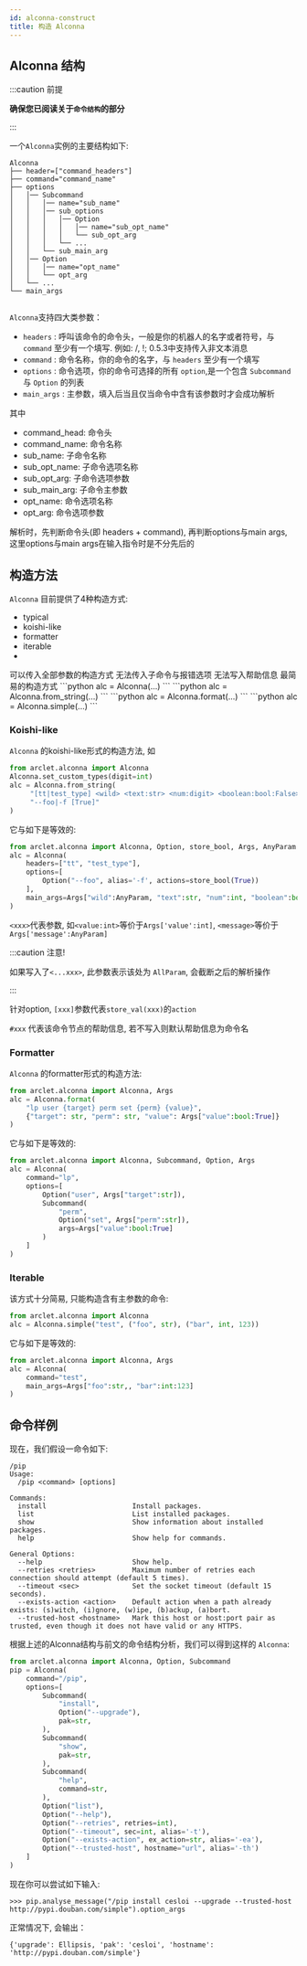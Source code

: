```yaml
---
id: alconna-construct
title: 构造 Alconna
---
```



## Alconna 结构

:::caution 前提

**确保您已阅读关于`命令结构`的部分**

:::

一个`Alconna`实例的主要结构如下:
```
Alconna
├── header=["command_headers"]
├── command="command_name"
├── options
│   │── Subcommand
│   │   │── name="sub_name"
│   │   │── sub_options
│   │   │   │── Option
│   │   │   │   │── name="sub_opt_name"
│   │   │   │   └── sub_opt_arg
│   │   │   └── ...
│   │   └── sub_main_arg  
│   │── Option
│   │   │── name="opt_name"
│   │   └── opt_arg
│   └── ...
└── main_args
 
```
`Alconna`支持四大类参数：
- `headers` : 呼叫该命令的命令头，一般是你的机器人的名字或者符号，与 `command` 至少有一个填写. 例如: /, !; 0.5.3中支持传入非文本消息
- `command` : 命令名称，你的命令的名字，与 `headers` 至少有一个填写
- `options` : 命令选项，你的命令可选择的所有 `option`,是一个包含 `Subcommand` 与 `Option` 的列表
- `main_args` : 主参数，填入后当且仅当命令中含有该参数时才会成功解析

其中
- command_head: 命令头
- command_name: 命令名称
- sub_name: 子命令名称
- sub_opt_name: 子命令选项名称
- sub_opt_arg: 子命令选项参数
- sub_main_arg: 子命令主参数
- opt_name: 命令选项名称
- opt_arg: 命令选项参数

解析时，先判断命令头(即 headers + command), 再判断options与main args, 这里options与main args在输入指令时是不分先后的

## 构造方法

`Alconna` 目前提供了4种构造方式:
- typical
- koishi-like
- formatter 
- iterable
- 

<Tabs groupId="classify">
    <TabItem value="typical" label="标准方式">
        可以传入全部参数的构造方式
    </TabItem>
    <TabItem value="koishi" label="字符串方式">
        无法传入子命令与报错选项
    </TabItem>
    <TabItem value="format" label="格式化方式">
        无法写入帮助信息
    </TabItem>
    <TabItem value="iterable" label="迭代参数方式">
        最简易的构造方式
    </TabItem>
</Tabs>

<Tabs groupId="classify">
    <TabItem value="typical" label="标准方式">
        ```python
        alc = Alconna(...)
        ```
    </TabItem>
    <TabItem value="koishi" label="字符串方式">
        ```python
        alc = Alconna.from_string(...)
        ```
    </TabItem>
    <TabItem value="format" label="格式化方式">
        ```python
        alc = Alconna.format(...)
        ```
    </TabItem>
    <TabItem value="iterable" label="迭代参数方式">
        ```python
        alc = Alconna.simple(...)
        ```
    </TabItem>
</Tabs>

### Koishi-like
`Alconna` 的koishi-like形式的构造方法, 如
```python
from arclet.alconna import Alconna
Alconna.set_custom_types(digit=int)
alc = Alconna.from_string(
     "[tt|test_type] <wild> <text:str> <num:digit> <boolean:bool:False> #测试命令",
     "--foo|-f [True]"
)
```

它与如下是等效的:
```python
from arclet.alconna import Alconna, Option, store_bool, Args, AnyParam
alc = Alconna(
    headers=["tt", "test_type"],
    options=[
        Option("--foo", alias='-f', actions=store_bool(True))
    ],
    main_args=Args["wild":AnyParam, "text":str, "num":int, "boolean":bool:False]
)
```
`<xxx>`代表参数, 如`<value:int>`等价于`Args['value':int]`, `<message>`等价于`Args['message':AnyParam]`

:::caution 注意!

如果写入了`<...xxx>`, 此参数表示该处为 `AllParam`, 会截断之后的解析操作

:::

针对option, `[xxx]`参数代表`store_val(xxx)`的`action`

`#xxx` 代表该命令节点的帮助信息, 若不写入则默认帮助信息为命令名

### Formatter
`Alconna` 的formatter形式的构造方法:

```python
from arclet.alconna import Alconna, Args
alc = Alconna.format(
    "lp user {target} perm set {perm} {value}", 
    {"target": str, "perm": str, "value": Args["value":bool:True]}
)
```

它与如下是等效的:
```python
from arclet.alconna import Alconna, Subcommand, Option, Args
alc = Alconna(
    command="lp",
    options=[
        Option("user", Args["target":str]),
        Subcommand(
            "perm", 
            Option("set", Args["perm":str]), 
            args=Args["value":bool:True]
        )
    ]
)
```

### Iterable

该方式十分简易, 只能构造含有主参数的命令:
```python
from arclet.alconna import Alconna
alc = Alconna.simple("test", ("foo", str), ("bar", int, 123))
```

它与如下是等效的:
```python
from arclet.alconna import Alconna, Args
alc = Alconna(
    command="test",
    main_args=Args["foo":str,, "bar":int:123]
)
```

## 命令样例
现在，我们假设一命令如下:
```
/pip
Usage:
  /pip <command> [options]

Commands:
  install                     Install packages.
  list                        List installed packages.
  show                        Show information about installed packages.
  help                        Show help for commands.

General Options:
  --help                      Show help.
  --retries <retries>         Maximum number of retries each connection should attempt (default 5 times).
  --timeout <sec>             Set the socket timeout (default 15 seconds).
  --exists-action <action>    Default action when a path already exists: (s)witch, (i)gnore, (w)ipe, (b)ackup, (a)bort.
  --trusted-host <hostname>   Mark this host or host:port pair as trusted, even though it does not have valid or any HTTPS.
```

根据上述的Alconna结构与前文的命令结构分析，我们可以得到这样的 `Alconna`:
```python
from arclet.alconna import Alconna, Option, Subcommand
pip = Alconna(
    command="/pip",
    options=[
        Subcommand(
            "install",
            Option("--upgrade"),
            pak=str,
        ),
        Subcommand(
            "show",
            pak=str,
        ),
        Subcommand(
            "help",
            command=str,
        ),
        Option("list"),
        Option("--help"),
        Option("--retries", retries=int),
        Option("--timeout", sec=int, alias='-t'),
        Option("--exists-action", ex_action=str, alias='-ea'),
        Option("--trusted-host", hostname="url", alias='-th')
    ]
)
```
现在你可以尝试如下输入:
```pycon
>>> pip.analyse_message("/pip install cesloi --upgrade --trusted-host http://pypi.douban.com/simple").option_args
```
正常情况下, 会输出：
```pycon
{'upgrade': Ellipsis, 'pak': 'cesloi', 'hostname': 'http://pypi.douban.com/simple'}
```